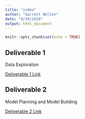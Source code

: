 ```yaml
---
title: "index"
author: "Garrett Welton"
date: "9/29/2020"
output: html_document
---
```


```r
knitr::opts_chunk$set(echo = TRUE)
```

## Deliverable 1

Data Exploration

[Deliverable 1 Link](deliverable1.html)

## Deliverable 2

Model Planning and Model Building

[Deliverable 2 Link](deliverable2.html)
